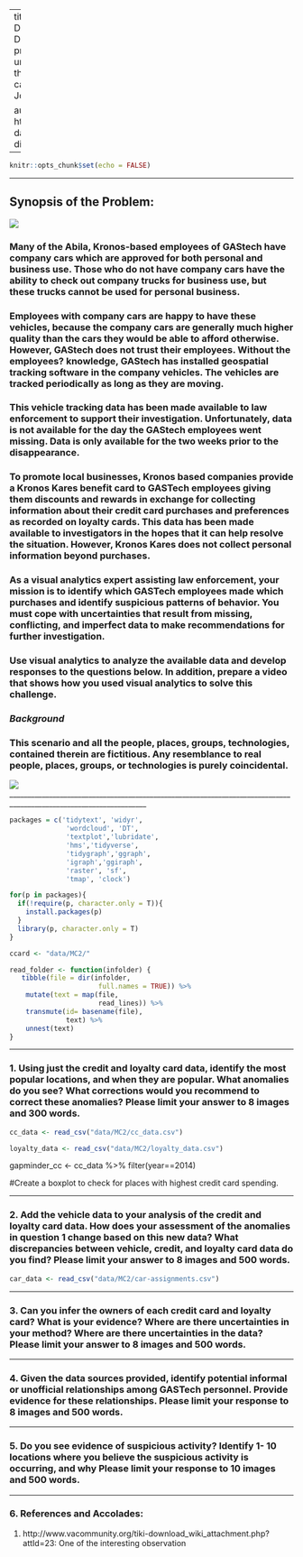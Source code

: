 --
title: "Mini Challenge 2 - The Visual Detective"
description: |
    As a visual Detective, I plan to analyse the data provided for Mini-Challenge 2 and uncover some deep mysteries around the suspicious activity of the credit cards held by the GAStech employees. Join me in the hunt!

author:
  - name: Amrita Mishra
    url: https://amritamishradatablog.netlify.app/
date: 07-25-2021
output:
  distill::distill_article:
    self_contained: false
---


```r
knitr::opts_chunk$set(echo = FALSE)
```
____________________________________________________________________________________________________________________
## Synopsis of the Problem:

![](IMG/MC2.png)

### Many of the Abila, Kronos-based employees of GAStech have company cars which are approved for both personal and business use. Those who do not have company cars have the ability to check out company trucks for business use, but these trucks cannot be used for personal business.
   
### Employees with company cars are happy to have these vehicles, because the company cars are generally much higher quality than the cars they would be able to afford otherwise. However, GAStech does not trust their employees. Without the employees? knowledge, GAStech has installed geospatial tracking software in the company vehicles. The vehicles are tracked periodically as long as they are moving.
    
### This vehicle tracking data has been made available to law enforcement to support their investigation. Unfortunately, data is not available for the day the GAStech employees went missing. Data is only available for the two weeks prior to the disappearance.

### To promote local businesses, Kronos based companies provide a Kronos Kares benefit card to GASTech employees giving them discounts and rewards in exchange for collecting information about their credit card purchases and preferences as recorded on loyalty cards. This data has been made available to investigators in the hopes that it can help resolve the situation. However, Kronos Kares does not collect personal information beyond purchases.

### As a visual analytics expert assisting law enforcement, your mission is to identify which GASTech employees made which purchases and identify suspicious patterns of behavior. You must cope with uncertainties that result from missing, conflicting, and imperfect data to make recommendations for further investigation.

### Use visual analytics to analyze the available data and develop responses to the questions below. In addition, prepare a video that shows how you used visual analytics to solve this challenge. 
    
### *Background*
### This scenario and all the people, places, groups, technologies, contained therein are fictitious. Any resemblance to real people, places, groups, or technologies is purely coincidental.

![](IMG/MC1.jpg)
____________________________________________________________________________________________________________________

```r
packages = c('tidytext', 'widyr',
              'wordcloud', 'DT',
              'textplot','lubridate',
              'hms','tidyverse',
              'tidygraph','ggraph',
              'igraph','ggiraph',
              'raster', 'sf',
              'tmap', 'clock')

for(p in packages){
  if(!require(p, character.only = T)){
    install.packages(p)
  }
  library(p, character.only = T)
}
```

```r
ccard <- "data/MC2/"
```

```r
read_folder <- function(infolder) {
   tibble(file = dir(infolder,
                      full.names = TRUE)) %>%
    mutate(text = map(file,
                      read_lines)) %>%
    transmute(id= basename(file),
              text) %>%
    unnest(text)
}
```
____________________________________________________________________________________________________________________
### 1. Using just the credit and loyalty card data, identify the most popular locations, and when they are popular. What anomalies do you see? What corrections would you recommend to correct these anomalies? Please limit your answer to 8 images and 300 words.

```r
cc_data <- read_csv("data/MC2/cc_data.csv")
```
```r
loyalty_data <- read_csv("data/MC2/loyalty_data.csv")
```
gapminder_cc <- cc_data %>%
  filter(year==2014)

#Create a boxplot to check for places with highest credit card spending.



____________________________________________________________________________________________________________________
### 2. Add the vehicle data to your analysis of the credit and loyalty card data. How does your assessment of the anomalies in question 1 change based on this new data? What discrepancies between vehicle, credit, and loyalty card data do you find? Please limit your answer to 8 images and 500 words.

```r
car_data <- read_csv("data/MC2/car-assignments.csv")
```

________________________________________________________________________________________________________________
### 3. Can you infer the owners of each credit card and loyalty card? What is your evidence? Where are there uncertainties in your method? Where are there uncertainties in the data? Please limit your answer to 8 images and 500 words.


____________________________________________________________________________________________________________________
### 4. Given the data sources provided, identify potential informal or unofficial relationships among GASTech personnel. Provide evidence for these relationships. Please limit your response to 8 images and 500 words.


____________________________________________________________________________________________________________________
### 5. Do you see evidence of suspicious activity? Identify 1- 10 locations where you believe the suspicious activity is occurring, and why Please limit your response to 10 images and 500 words.



____________________________________________________________________________________________________________________
### 6. References and Accolades:
1. http://www.vacommunity.org/tiki-download_wiki_attachment.php?attId=23: 
One of the interesting observation 





